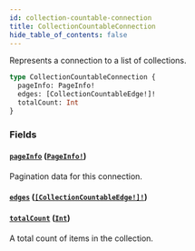 ```yaml
---
id: collection-countable-connection
title: CollectionCountableConnection
hide_table_of_contents: false
---
```


Represents a connection to a list of collections.

```graphql
type CollectionCountableConnection {
  pageInfo: PageInfo!
  edges: [CollectionCountableEdge!]!
  totalCount: Int
}
```

### Fields

#### [`pageInfo`](#) ([`PageInfo!`](../../../developer/api-reference/objects/page-info))

Pagination data for this connection.

#### [`edges`](#) ([`[CollectionCountableEdge!]!`](../../../developer/api-reference/objects/collection-countable-edge))

#### [`totalCount`](#) ([`Int`](../../../developer/api-reference/scalars/int))

A total count of items in the collection.
